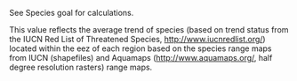 See Species goal for calculations.

This value reflects the average trend of species (based on trend status from the IUCN Red List of Threatened Species, [http://www.iucnredlist.org/](http://www.iucnredlist.org/)) located within the eez of each region based on the species range maps from IUCN (shapefiles) and Aquamaps ([http://www.aquamaps.org/](http://www.aquamaps.org/), half degree resolution rasters) range maps.
